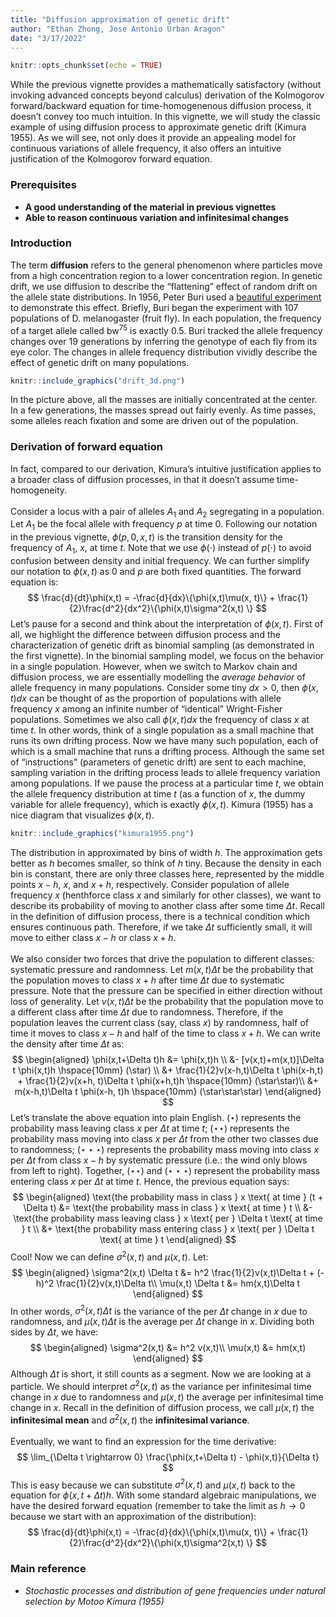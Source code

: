 ```yaml
---
title: "Diffusion approximation of genetic drift"
author: "Ethan Zhong, Jose Antonio Urban Aragon"
date: "3/17/2022"
---
```


```r
knitr::opts_chunk$set(echo = TRUE)
```

While the previous vignette provides a mathematically satisfactory (without invoking advanced concepts beyond calculus) derivation of the Kolmogorov forward/backward equation for time-homogenenous diffusion process, it doesn't convey too much intuition. In this vignette, we will study the classic example of using diffusion process to approximate genetic drift (Kimura 1955). As we will see, not only does it provide an appealing model for continuous variations of allele frequency, it also offers an intuitive justification of the Kolmogorov forward equation.

### Prerequisites

* **A good understanding of the material in previous vignettes**
* **Able to reason continuous variation and infinitesimal changes**

### Introduction

The term **diffusion** refers to the general phenomenon where particles move from a high concentration region to a lower concentration region. In genetic drift, we use diffusion to describe the “flattening” effect of random drift on the allele state distributions. In 1956, Peter Buri used a [beautiful experiment](https://www.jstor.org/stable/2406998?seq=1) to demonstrate this effect. Briefly, Buri began the experiment with 107 populations of D. melanogaster (fruit fly). In each population, the frequency of a target allele called $\text{bw}^{75}$ is exactly 0.5. Buri tracked the allele frequency changes over 19 generations by inferring the genotype of each fly from its eye color. The changes in allele frequency distribution vividly describe the effect of genetic drift on many populations.

```r
knitr::include_graphics("drift_3d.png")
```

In the picture above, all the masses are initially concentrated at the center. In a few generations, the masses spread out fairly evenly. As time passes, some alleles reach fixation and some are driven out of the population.

### Derivation of forward equation

In fact, compared to our derivation, Kimura's intuitive justification applies to a broader class of diffusion processes, in that it doesn't assume time-homogeneity.\
\
Consider a locus with a pair of alleles $A_1$ and $A_2$ segregating in a population. Let $A_1$ be the focal allele with frequency $p$ at time 0. Following our notation in the previous vignette, $\phi(p,0,x,t)$ is the transition density for the frequency of $A_1$, $x$, at time $t$. Note that we use $\phi(\cdot)$ instead of $p(\cdot)$ to avoid confusion between density and initial frequency. We can further simplify our notation to $\phi(x,t)$ as 0 and $p$ are both fixed quantities. The forward equation is:
$$
\frac{d}{dt}\phi(x,t) = -\frac{d}{dx}\{\phi(x,t)\mu(x, t)\} + \frac{1}{2}\frac{d^2}{dx^2}\{\phi(x,t)\sigma^2(x,t) \}
$$
Let's pause for a second and think about the interpretation of $\phi(x,t)$. First of all, we highlight the difference between diffusion process and the characterization of genetic drift as binomial sampling (as demonstrated in the first vignette). In the binomial sampling model, we focus on the behavior in a single population. However, when we switch to Markov chain and diffusion process, we are essentially modelling the *average behavior* of allele frequency in many populations. Consider some tiny $dx > 0$, then $\phi(x,t) dx$ can be thought of as the proportion of populations with allele frequency $x$ among an infinite number of "identical" Wright-Fisher populations. Sometimes we also call $\phi(x,t) dx$ the frequency of class $x$ at time $t$. In other words, think of a single population as a small machine that runs its own drifting process. Now we have many such population, each of which is a small machine that runs a drifting process. Although the same set of "instructions" (parameters of genetic drift) are sent to each machine, sampling variation in the drifting process leads to allele frequency variation among populations. If we pause the process at a particular time $t$, we obtain the allele frequency distribution at time $t$ (as a function of $x$, the dummy variable for allele frequency), which is exactly $\phi(x,t)$. Kimura (1955) has a nice diagram that visualizes $\phi(x,t)$.

```r
knitr::include_graphics("kimura1955.png")
```

The distribution in approximated by bins of width $h$. The approximation gets better as $h$ becomes smaller, so think of $h$ tiny. Because the density in each bin is constant, there are only three classes here, represented by the middle points $x-h$, $x$, and $x+h$, respectively. Consider population of allele frequency $x$ (henthforce class $x$ and similarly for other classes), we want to describe its probability of moving to another class after some time $\Delta t$. Recall in the definition of diffusion process, there is a technical condition which ensures continuous path. Therefore, if we take $\Delta t$ sufficiently small, it will move to either class $x-h$ or class $x+h$.\
\
We also consider two forces that drive the population to different classes: systematic pressure and randomness. Let $m(x,t)\Delta t$ be the probability that the population moves to class $x+h$ after time $\Delta t$ due to systematic pressure. Note that the pressure can be specified in either direction without loss of generality. Let $v(x,t)\Delta t$ be the probability that the population move to a different class after time $\Delta t$ due to randomness. Therefore, if the population leaves the current class (say, class $x$) by randomness, half of time it moves to class $x-h$ and half of the time to class $x+h$. We can write the density after time $\Delta t$ as:
$$
\begin{aligned}
\phi(x,t+\Delta t)h &= \phi(x,t)h \\ &- [v(x,t)+m(x,t)]\Delta t \phi(x,t)h \hspace{10mm} (\star) \\ &+ \frac{1}{2}v(x-h,t)\Delta t \phi(x-h,t) + \frac{1}{2}v(x+h, t)\Delta t \phi(x+h,t)h \hspace{10mm} (\star\star)\\ &+ m(x-h,t)\Delta t \phi(x-h, t)h \hspace{10mm} (\star\star\star)
\end{aligned}
$$
Let's translate the above equation into plain English. $(\star)$ represents the probability mass leaving class $x$ per $\Delta t$ at time $t$; $(\star\star)$ represents the probability mass moving into class $x$ per $\Delta t$ from the other two classes due to randomness; $(\star\star\star)$ represents the probability mass moving into class $x$ per $\Delta t$ from class $x-h$ by systematic pressure (i.e.: the wind only blows from left to right). Together, $(\star\star)$ and $(\star\star\star)$ represent the probability mass entering class $x$ per $\Delta t$ at time $t$. Hence, the previous equation says:
$$
\begin{aligned}
\text{the probability mass in class } x \text{ at time } (t + \Delta t) &= \text{the probability mass in class } x \text{ at time } t \\ &- \text{the probability mass leaving class } x \text{ per } \Delta t \text{ at time } t \\ &+ \text{the probability mass entering class } x \text{ per } \Delta t \text{ at time } t
\end{aligned}
$$
Cool! Now we can define $\sigma^2(x,t)$ and $\mu(x,t)$. Let:
$$
\begin{aligned}
\sigma^2(x,t) \Delta t &= h^2 \frac{1}{2}v(x,t)\Delta t + (-h)^2 \frac{1}{2}v(x,t)\Delta t\\
\mu(x,t) \Delta t &= hm(x,t)\Delta t
\end{aligned}
$$
In other words, $\sigma^2(x,t) \Delta t$ is the variance of the per $\Delta t$ change in $x$ due to randomness, and $\mu(x,t) \Delta t$ is the average per $\Delta t$ change in $x$. Dividing both sides by $\Delta t$, we have: 
$$
\begin{aligned}
\sigma^2(x,t) &= h^2 v(x,t)\\
\mu(x,t) &= hm(x,t)
\end{aligned}
$$
Although $\Delta t$ is short, it still counts as a segment. Now we are looking at a particle. We should interpret $\sigma^2(x,t)$ as the variance per infinitesimal time change in $x$ due to randomness and $\mu(x,t)$ the average per infinitesimal time change in $x$. Recall in the definition of diffusion process, we call $\mu(x,t)$ the **infinitesimal mean** and $\sigma^2(x,t)$ the **infinitesimal variance**.\
\
Eventually, we want to find an expression for the time derivative:
$$
\lim_{\Delta t \rightarrow 0}  \frac{\phi(x,t+\Delta t) - \phi(x,t)}{\Delta t}
$$
This is easy because we can substitute $\sigma^2(x,t)$ and $\mu(x,t)$ back to the equation for $\phi(x,t+\Delta t)h$. With some standard algebraic manipulations, we have the desired forward equation (remember to take the limit as $h \rightarrow 0$ because we start with an approximation of the distribution):
$$
\frac{d}{dt}\phi(x,t) = -\frac{d}{dx}\{\phi(x,t)\mu(x, t)\} + \frac{1}{2}\frac{d^2}{dx^2}\{\phi(x,t)\sigma^2(x,t) \}
$$

### Main reference

* *Stochastic processes and distribution of gene frequencies under natural selection by Motoo Kimura (1955)*


